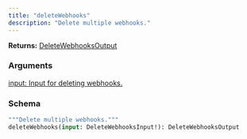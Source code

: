 ```yaml
---
title: "deleteWebhooks"
description: "Delete multiple webhooks."
---
```


**Returns:** [DeleteWebhooksOutput](/api-reference/types/deletewebhooksoutput)

### Arguments

<a href="/api-reference/types/deletewebhooksinput">
  <ResponseField name="input" type="DeleteWebhooksInput!" required>
    input: Input for deleting webhooks.
  </ResponseField>
</a>

### Schema


```graphql 
"""Delete multiple webhooks."""
deleteWebhooks(input: DeleteWebhooksInput!): DeleteWebhooksOutput
```
